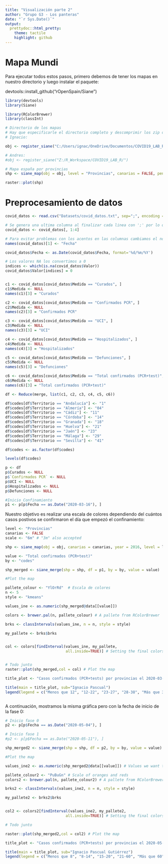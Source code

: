 ```yaml
---
title: "Visualización parte 2"
author: "Grupo G3 - Los panteras"
date: "`r Sys.Date()`"
output:
  prettydoc::html_pretty:
    theme: tactile
    highlight: github
---
```


# Mapa Mundi

Para ejecutar todos estos pasos, primero debemos de tener los mapas en nuestro directorio y luego instalar el paquete:

devtools::install_github("rOpenSpain/Siane")

```r
library(devtools)
library(Siane)

library(RColorBrewer)
library(classInt)

# Directorio de los mapas
# Hay que especificarle el directorio completo y descomprimir los zip del repositorio
# Ignacio:

obj <- register_siane("C:/Users/ignac/OneDrive/Documentos/COVID19_LAB_R")

# Andres:
#obj <- register_siane("Z:/R_Workspace/COVID19_LAB_R/")

# Mapa españa por provincias
shp <- siane_map(obj = obj, level = "Provincias", canarias = FALSE, peninsula = "close")

raster::plot(shp)

```

# Preprocesamiento de datos

```r

covid_datos <- read.csv("Datasets/covid_datos.txt", sep=";", encoding = "UTF-8")

# Se genera una ultima columna al finalizar cada linea con ';' por lo que la eliminamos
covid_datos <- covid_datos[, 1:4]

# Para evitar problemas con los acentos en las columnas cambiamos el nombre de la primera
names(covid_datos)[1] <- "Fecha"

covid_datos$Fecha <- as.Date(covid_datos$Fecha, format='%d/%m/%Y')

# Los valores NA los convertimos a 0
indices <- which(is.na(covid_datos$Valor))
covid_datos$Valor[indices] = 0


c1 <- covid_datos[covid_datos$Medida == "Curados", ]
c1$Medida <- NULL
names(c1)[3] = "Curados"

c2 <- covid_datos[covid_datos$Medida == "Confirmados PCR", ]
c2$Medida <- NULL
names(c2)[3] = "Confirmados PCR"

c3 <- covid_datos[covid_datos$Medida == "UCI", ]
c3$Medida <- NULL
names(c3)[3] = "UCI"

c4 <- covid_datos[covid_datos$Medida == "Hospitalizados", ]
c4$Medida <- NULL
names(c4)[3] = "Hospitalizados"

c5 <- covid_datos[covid_datos$Medida == "Defunciones", ]
c5$Medida <- NULL
names(c5)[3] = "Defunciones"

c6 <- covid_datos[covid_datos$Medida == "Total confirmados (PCR+test)", ]
c6$Medida <- NULL
names(c6)[3] = "Total confirmados (PCR+test)"

df <- Reduce(merge, list(c1, c2, c3, c4, c5, c6))

df$codes[df$Territorio == "Andalucía"] <- "1"
df$codes[df$Territorio == "Almería"] <- "04"
df$codes[df$Territorio == "Cádiz"] <- "11"
df$codes[df$Territorio == "Córdoba"] <- "14"
df$codes[df$Territorio == "Granada"] <- "18"
df$codes[df$Territorio == "Huelva"] <- "21"
df$codes[df$Territorio == "Jaén"] <- "23"
df$codes[df$Territorio == "Málaga"] <- "29"
df$codes[df$Territorio == "Sevilla"] <- "41"

df$codes <- as.factor(df$codes)

levels(df$codes)

p <- df
p$Curados <- NULL
p$`Confirmados PCR` <- NULL
p$UCI <- NULL
p$Hospitalizados <- NULL
p$Defunciones <- NULL

#Inicio Confinamiento
p1 <- p[p$Fecha == as.Date("2020-03-16"), ]

```

Nuestro objetivo es realizar una escala de colores dependiendo del cuántos casos postivos se confirmaron el día que empezó el confinamiento:

```r

level <- "Provincias"
canarias <- FALSE
scale <- "6m" # "3m" also accepted

shp <- siane_map(obj = obj, canarias = canarias, year = 2016, level = level, scale = scale)

value <- "Total confirmados (PCR+test)"
by <- "codes"

shp_merged <- siane_merge(shp = shp, df = p1, by = by, value = value)

#Plot the map

pallete_colour <- "YlOrRd"  # Escala de colores
n <- 5
style <- "kmeans"

values_ine <- as.numeric(shp_merged@data[[value]])

colors <- brewer.pal(n, pallete_colour) # A pallete from RColorBrewer

brks <- classIntervals(values_ine, n = n, style = style)

my_pallete <- brks$brks


col <- colors[findInterval(values_ine, my_pallete,
                           all.inside=TRUE)] # Setting the final colors


# Todo junto
raster::plot(shp_merged,col = col) # Plot the map

title_plot <- "Casos confirmados (PCR+tests) por provincias el 2020-03-16\n (Inicio Confinamiento)"

title(main = title_plot, sub="Ignacio Pascual")
legend(legend = c("Menos que 12", "12-22", "23-27", "28-38", "Más que 39"), fill = colors,x = "bottomright")



```

A continuación, mostramos la misma gráfica pero con la fecha de inicio de la fase 0:

```r

# Inicio fase 0
p2 <- p[p$Fecha == as.Date("2020-05-04"), ]

# Inicio fase 1
#p2 <- p[p$Fecha == as.Date("2020-05-11"), ]

shp_merged2 <- siane_merge(shp = shp, df = p2, by = by, value = value)

#Plot the map

values_ine2 <- as.numeric(shp_merged2@data[[value]]) # Values we want to plot are stored in the shape@data data frame

pallete_colour2 <- "PuBuGn" # Scale of oranges and reds
colors2 <- brewer.pal(n, pallete_colour2) # A pallete from RColorBrewer

brks2 <- classIntervals(values_ine2, n = n, style = style)

my_pallete2 <- brks2$brks


col2 <- colors2[findInterval(values_ine2, my_pallete2,
                           all.inside=TRUE)] # Setting the final colors

# Todo junto

raster::plot(shp_merged2,col = col2) # Plot the map

title_plot <- "Casos confirmados (PCR+tests) por provincias el 2020-05-04\n (Inicio Fase 0)"

title(main = title_plot, sub="Ignacio Pascual Gutiérrez")
legend(legend = c("Menos que 8", "8-14", "15-20", "21-60", "Más que 60"), fill = colors2,x = "bottomright")

```

